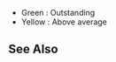 *Green : Outstanding
*Yellow : Above average
{{EquipmentComparisonKai
|iterator = equipmentBy|pred = is_carrier_based_reconnaissance_aircraft
|firepower_good = 0
|aa_good = 0
|los_good = 8
|los_outstanding=10
|shelling_accuracy_good = 2
|Saiun_notes = Prevents T-cross disadvantage.
|Saiun_notes_highlight = outstanding
|Saiun (Eastern Caroline Air Group)_notes = Prevents T-cross disadvantage.
|Saiun (Eastern Caroline Air Group)_notes_highlight = outstanding
|Saiun (4th Recon Squad)_notes = Prevents T-cross disadvantage.
|Saiun (Eastern Caroline Air Group)_notes_highlight = outstanding
}}
==See Also==
{{Equipmentlist}}